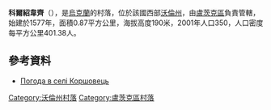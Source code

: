 {{coord|50|40|10|N|25|19|35|E|scale:30000|display=title}}

'''科爾紹韋齊'''（{{lang-uk|Коршовець}}），是[[烏克蘭|烏克蘭]]的村落，位於該國西部[[沃倫州|沃倫州]]，由[[盧茨克區|盧茨克區]]負責管轄，始建於1577年，面積0.87平方公里，海拔高度190米，2001年人口350，人口密度每平方公里401.38人。

==參考資料==
* [http://weather.in.ua/ua/volynskaja/11635 Погода в селі Коршовець] {{Wayback|url=http://weather.in.ua/ua/volynskaja/11635 |date=20160305083036 }}

[[Category:沃倫州村落|Category:沃倫州村落]]
[[Category:盧茨克區村落|Category:盧茨克區村落]]


{{Volyn-geo-stub}}